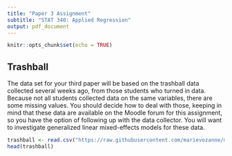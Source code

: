 ---
title: "Paper 3 Assignment"
subtitle: "STAT 340: Applied Regression"
output: pdf_document
---

```{r setup, include=FALSE}
knitr::opts_chunk$set(echo = TRUE)
```

## Trashball

The data set for your third paper will be based on the trashball data collected several weeks ago, from those students who turned in data. Because not all students collected data on the same variables, there are some missing values. You should decide how to deal with those, keeping in mind that these data are available on the Moodle forum for this assignment, so you have the option of following up with the data collector. You will want to investigate generalized linear mixed-effects models for these data.

```{r cars}
trashball <- read.csv("https://raw.githubusercontent.com/marievozanne/marievozanne.github.io/master/stat340_f2020/data/Trashball%20.csv")
head(trashball)
```



